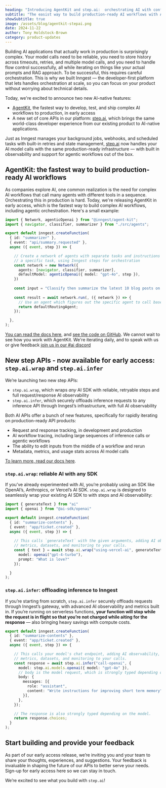 ```yaml
---
heading: "Introducing AgentKit and step.ai:  orchestrating AI with confidence"
subtitle: "The easist way to build production-ready AI workflows with AgentKit and step.ai"
showSubtitle: true
image: /assets/blog/agentkit-stepai.png
date: 2024-11-22
author: Tony Holdstock-Brown
category: product-updates
---
```


Building AI applications that actually work in production is surprisingly complex.  Your model calls need to be reliable, you need to store history across timeouts, retries, and multiple model calls,  and you need to handle flow control successfully, all while iterating on things like your actual prompts and RAG approach.  To be successful, this requires careful orchestration.  This is why we built Inngest — the developer-first platform that lets handles orchestration at scale, so you can focus on your product without worrying about technical details.

Today, we're excited to announce two new AI-native features:

- [AgentKit](https://github.com/inngest/agent-kit), the fastest way to develop, test, and ship complex AI workflows to production, in early access
- A new set of core APIs in our platform: [step.ai](/docs/features/inngest-functions/steps-workflows/step-ai-orchestration), which brings the same world-class developer experience from our existing product to AI-native applications.

Just as Inngest manages your background jobs, webhooks, and scheduled tasks with built-in retries and state management, [step.ai](/docs/features/inngest-functions/steps-workflows/step-ai-orchestration) now handles your AI model calls with the same production-ready infrastructure — with built in observability and support for agentic workflows out of the box.

## AgentKit:  the fastest way to build production-ready AI workflows

As companies explore AI, one common realization is the need for complex AI workflows that call many agents with different tools in a sequence.  Orchestrating this in production is hard.  Today, we're releasing AgentKit in early access, which is the fastest way to build complex AI workflows, including agentic orchestration.  Here's a small example:

```ts
import { Network, agenticOpenai } from "@inngest/agent-kit";
import { navigator, classifier, summarizer } from "./src/agents";

export default inngest.createFunction(
  { id: "summarizer" },
  { event: "api/summary.requested" },
  async ({ event, step }) => {

    // Create a network of agents with separate tasks and instructions to solve
    // a specific task, using Inngest steps for orchestration 
    const network = new Network({
      agents: [navigator, classifier, summarizer],
      defaultModel: agenticOpenai({ model: "gpt-4o", step }),
    })
    
    const input = "Classify then summarize the latest 10 blog posts on https://www.deeplearning.ai/blog/"
    
    const result = await network.run(, ({ network }) => {
      // Use an agent which figures out the specific agent to call based off of the network's history.
      return defaultRoutingAgent;
    });

  },
);
```

<a href="/docs/agent-kit/overview">You can read the docs here</a>, and [see the code on GitHub](https://github.com/inngest/agent-kit).  We cannot wait to see how you work with AgentKit.  We're iterating daily, and to speak with us or give feedback <a href="https://www.inngest.com/discord?ref=agentkit-blog"> join us in our #ai discord</a>


## New step APIs - now available for early access: `step.ai.wrap` and `step.ai.infer`

We’re launching two new step APIs:

- `step.ai.wrap`, which wraps *any* AI SDK with reliable, retryable steps and full request/response AI observability
- `step.ai.infer`, which securely offloads inference requests to any inference API through Inngest’s infrastructure, with full AI observability

Both AI APIs offer a bunch of new features, specifically for rapidly iterating on production-ready API products:

- Request and response tracking, in development and production
- AI workflow tracing, including large sequences of inference calls or agentic workflows
- The ability to edit inputs from the middle of a workflow and rerun
- Metadata, metrics, and usage stats across AI model calls

[To learn more, read our docs here](/docs/features/inngest-functions/steps-workflows/step-ai-orchestration).

### `step.ai.wrap`: reliable AI with any SDK

If you’ve already experimented with AI, you’re probably using an SDK like OpenAI’s, Anthropics, or Vercel’s AI SDK.  `step.ai.wrap` is designed to seamlessly wrap your existing AI SDK to with steps and AI observability:

```typescript
import { generateText } from "ai"
import { openai } from "@ai-sdk/openai"

export default inngest.createFunction(
  { id: "summarize-contents" },
  { event: "app/ticket.created" },
  async ({ event, step }) => {
  
    // This calls `generateText` with the given arguments, adding AI observability,
    // metrics, datasets, and monitoring to your calls.
    const { text } = await step.ai.wrap("using-vercel-ai", generateText, {
      model: openai("gpt-4-turbo"),
      prompt: "What is love?"
    });

  }
);
```

### `step.ai.infer`: offloading inference to Inngest

If you’re starting from scratch, `step.ai.infer` securely offloads requests through Inngest’s gateway, with advanced AI observability and metrics built in.  If you’re running on serverless functions, **your function will stop while the request is in flight so that you’re not charged while aiting for the response** — also bringing heavy savings with compute costs.

```ts {{ title: "TypeScript" }}
export default inngest.createFunction(
  { id: "summarize-contents" },
  { event: "app/ticket.created" },
  async ({ event, step }) => {

    // This calls your model's chat endpoint, adding AI observability,
    // metrics, datasets, and monitoring to your calls.
    const response = await step.ai.infer("call-openai", {
      model: step.ai.models.openai({ model: "gpt-4o" }),
      // body is the model request, which is strongly typed depending on the model
      body: {
        messages: [{
          role: "assistant",
          content: "Write instructions for improving short term memory",
        }],
      },
    });

    // The response is also strongly typed depending on the model.
    return response.choices;
  }
);
```

## Start building and provide your feedback

As part of our early access release, we’re inviting you and your team to share your thoughts, experiences, and suggestions. Your feedback is invaluable in shaping the future of our APIs to better serve your needs. Sign-up for early access here so we can stay in touch.

We’re excited to see what you build with `step.ai`!
